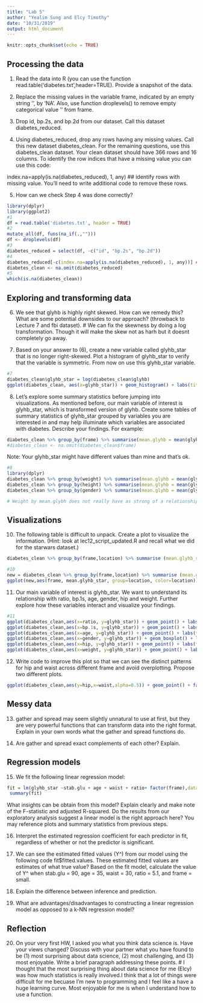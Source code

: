 ```yaml
---
title: "Lab 5"
author: "Yealim Sung and Elcy Timothy"
date: "10/31/2019"
output: html_document
---
```


```r
knitr::opts_chunk$set(echo = TRUE)
```

## Processing the data

1. Read the data into R (you can use the function read.table('diabetes.txt',header=TRUE). Provide a snapshot of the data.

2. Replace the missing values in the variable frame, indicated by an empty string ‘’, by ‘NA’. Also, use function droplevels() to remove empty categorical value ‘’ from frame.

3. Drop id, bp.2s, and bp.2d from our dataset. Call this dataset diabetes_reduced.

4. Using diabetes_reduced, drop any rows having any missing values. Call this new dataset diabetes_clean. For the remaining questions, use this diabetes_clean dataset. Your clean dataset should have 366 rows and 16 columns. To identify the row indices that have a missing value you can use this code:

index.na=apply(is.na(diabetes_reduced), 1, any) ## identify rows with missing value.
You’ll need to write additional code to remove these rows.

5. How can we check Step 4 was done correctly?

```r
library(dplyr)
library(ggplot2)
#1
df = read.table('diabetes.txt', header = TRUE)
#2
mutate_all(df, funs(na_if(.,"")))
df <- droplevels(df)
#3
diabetes_reduced = select(df, -c("id", "bp.2s", "bp.2d"))
#4
diabetes_reduced[-c(index.na=apply(is.na(diabetes_reduced), 1, any))] ## identify rows with missing value.
diabetes_clean <- na.omit(diabetes_reduced)
#5
which(is.na(diabetes_clean))
```

## Exploring and transforming data

6. We see that glyhb is highly right skewed. How can we remedy this? What are some potential downsides to our approach? (throwback to Lecture 7 and fbi dataset). 
# We can fix the skewness by doing a log transformation. Though it will make the skew not as harh but it doesnt completely go away.

7. Based on your answer to (6), create a new variable called glyhb_star that is no longer right-skewed. Plot a histogram of glyhb_star to verify that the variable is symmetric. From now on use this glyhb_star variable.
```r
#7
diabetes_clean$glyhb_star = log(diabetes_clean$glyhb)
ggplot(diabetes_clean, aes(x=glyhb_star)) + geom_histogram() + labs(title="'glyhb_star' Variable", x="log(glyhb)")

```

8. Let’s explore some summary statistics before jumping into visualizations. As mentioned before, our main variable of interest is glyhb_star, which is transformed version of glyhb. Create some tables of summary statistics of glyhb_star grouped by variables you are interested in and may help illuminate which variables are associated with diabetes. Describe your findings. For example:

```r
diabetes_clean %>% group_by(frame) %>% summarise(mean.glyhb = mean(glyhb_star))
#diabetes_clean <- na.omit(diabetes_clean$frame)
```

Note: Your glyhb_star might have different values than mine and that’s ok.

```r
#8
library(dplyr)
diabetes_clean %>% group_by(weight) %>% summarise(mean.glyhb = mean(glyhb_star))
diabetes_clean %>% group_by(height) %>% summarise(mean.glyhb = mean(glyhb_star))
diabetes_clean %>% group_by(gender) %>% summarise(mean.glyhb = mean(glyhb_star))

# Weight by mean.glybh does not really have as strong of a relationship as I thought it would. Initially I thought that as weight increased mean.glybh would increase; but there are higher weights that have lower mean.glybh than lower weights. As for height by mean.glyhb it's the same, doesn't really have a strong increase as far as mean.glybh increasing as height increases. And lastly, males have a slightely higher mean.glyhb than females. 
```


## Visualizations

10. The following table is difficult to unpack. Create a plot to visualize the information. (Hint: look at lec12_script_updated.R and recall what we did for the starwars dataset.)

```r
diabetes_clean %>% group_by(frame,location) %>% summarise (mean.glyhb_star= mean(glyhb_star))
```
```r
#10
new = diabetes_clean %>% group_by(frame,location) %>% summarise (mean.glyhb_star= mean(glyhb_star))
ggplot(new,aes(frame, mean.glyhb_star, group=location, color=location)) + geom_line() + labs(title="Mean log(glyhb) by frame")
```

11. Our main variable of interest is glyhb_star. We want to understand its relationship with ratio, bp.1s, age, gender, hip and weight. Further explore how these variables interact and visualize your findings.
```r
#11
ggplot(diabetes_clean,aes(x=ratio, y=glyhb_star)) + geom_point() + labs(title="Ratio by log(glyhb)")
ggplot(diabetes_clean,aes(x=bp.1s, y=glyhb_star)) + geom_point() + labs(title="Blood Pressure by log(glyhb)")
ggplot(diabetes_clean,aes(x=age, y=glyhb_star)) + geom_point() + labs(title="Age by log(glyhb)")
ggplot(diabetes_clean,aes(x=gender, y=glyhb_star)) + geom_boxplot() + labs(title="Gender by log(glyhb")
ggplot(diabetes_clean,aes(x=hip, y=glyhb_star)) + geom_point() + labs(title="Hip Measurement (in) by log(glyhb)")
ggplot(diabetes_clean,aes(x=weight, y=glyhb_star)) + geom_point() + labs(title="Weight by log(glyhb")
```


12. Write code to improve this plot so that we can see the distinct patterns for hip and waist across different frame and avoid overplotting. Propose two different plots.

```r
ggplot(diabetes_clean,aes(y=hip,x=waist,alpha=0.5)) + geom_point() + facet_wrap(~frame) 
```

## Messy data

13. gather and spread may seem slightly unnatural to use at first, but they are very powerful functions that can transform data into the right format. Explain in your own words what the gather and spread functions do.

14. Are gather and spread exact complements of each other? Explain.

## Regression models

15. We fit the following linear regression model:

```r
fit = lm(glyhb_star ~stab.glu + age + waist + ratio+ factor(frame),data=diabetes_clean)
 summary(fit)
```

What insights can be obtain from this model? Explain clearly and make note of the F-statistic and adjusted R-squared. Do the results from our exploratory analysis suggest a linear model is the right approach here? You may reference plots and summary statistics from previous steps.

16. Interpret the estimated regression coefficient for each predictor in fit, regardless of whether or not the predictor is significant.

17. We can see the estimated fitted values (Y^) from our model using the following code fit$fitted.values. These estimated fitted values are estimates of what true value? Based on the fit model, calculate the value of Y^ when stab.glu = 90, age = 35, waist = 30, ratio = 5.1, and frame = small.

18. Explain the difference between inference and prediction.

19. What are advantages/disadvantages to constructing a linear regression model as opposed to a k-NN regression model?

## Reflection

20. On your very first HW, I asked you what you think data science is. Have your views changed?
Discuss with your partner what you have found to be (1) most surprising about data science, (2) most challenging, and (3) most enjoyable. Write a brief paragraph addressing these points.
# I thought that the most surprising thing about data science for me (Elcy) was how much statistics is really involved.I think that a lot of things were difficult for me becuase I'm new to programming and I feel like a have a huge learning curve. Most enjoyable for me is when I understand how to use a function. 